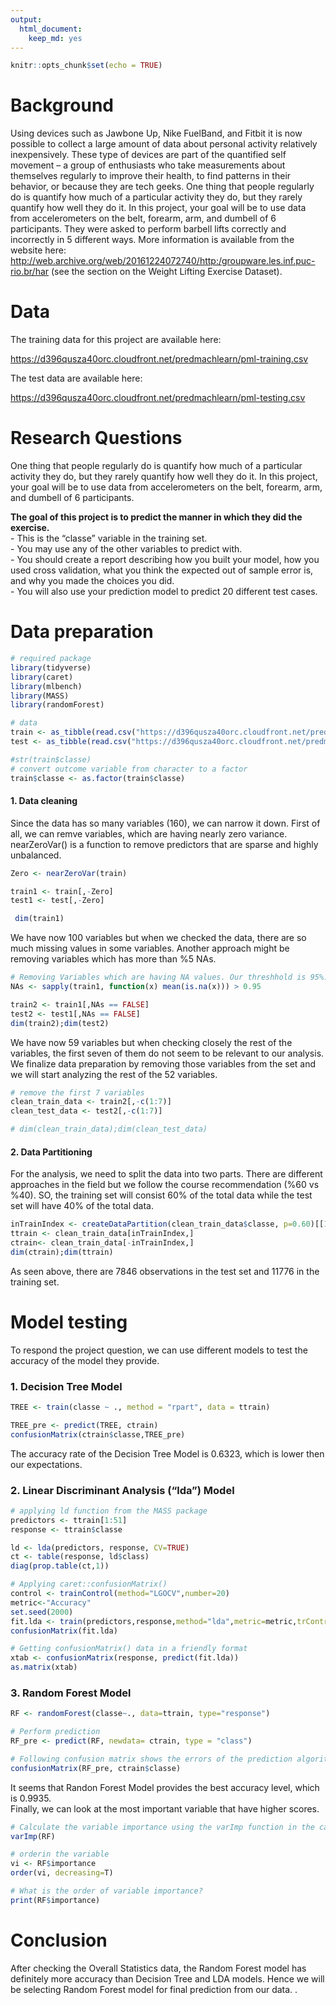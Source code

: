 ```yaml
---
output: 
  html_document: 
    keep_md: yes
---
```



```r
knitr::opts_chunk$set(echo = TRUE)
```


# Background

Using devices such as Jawbone Up, Nike FuelBand, and Fitbit it is now possible to collect a large amount of data about personal activity relatively inexpensively. These type of devices are part of the quantified self movement – a group of enthusiasts who take measurements about themselves regularly to improve their health, to find patterns in their behavior, or because they are tech geeks. One thing that people regularly do is quantify how much of a particular activity they do, but they rarely quantify how well they do it. In this project, your goal will be to use data from accelerometers on the belt, forearm, arm, and dumbell of 6 participants. They were asked to perform barbell lifts correctly and incorrectly in 5 different ways. More information is available from the website here: <http://web.archive.org/web/20161224072740/http:/groupware.les.inf.puc-rio.br/har> (see the section on the Weight Lifting Exercise Dataset).

# Data

The training data for this project are available here:

<https://d396qusza40orc.cloudfront.net/predmachlearn/pml-training.csv>

The test data are available here:  

<https://d396qusza40orc.cloudfront.net/predmachlearn/pml-testing.csv>

# Research Questions

One thing that people regularly do is quantify how  much of a particular activity they do, but they rarely quantify how well they do it. In this project, your goal will be to use data from accelerometers on the belt, forearm, arm, and dumbell of 6 participants.

**The goal of this project is to predict the manner in which they did the exercise.**         
- This is the "classe" variable in the training set.    
- You may use any of the other variables to predict with.    
- You should create a report describing how you built your model, how you used cross validation, what you think the expected out of sample error is, and why you made the choices you did.    
- You will also use your prediction model to predict 20 different test cases.          

 


# Data preparation

```r

# required package
library(tidyverse)
library(caret)
library(mlbench)
library(MASS)
library(randomForest)

```

```r

# data
train <- as_tibble(read.csv("https://d396qusza40orc.cloudfront.net/predmachlearn/pml-training.csv"))
test <- as_tibble(read.csv("https://d396qusza40orc.cloudfront.net/predmachlearn/pml-testing.csv"))

#str(train$classe)
# convert outcome variable from character to a factor
train$classe <- as.factor(train$classe) 

```

#### 1. Data cleaning  

Since the data has so many variables (160), we can narrow it down. First of all, we can remve variables, which are having nearly zero variance. nearZeroVar() is a function to remove predictors that are sparse and highly unbalanced.   

```r

Zero <- nearZeroVar(train)

train1 <- train[,-Zero]
test1 <- test[,-Zero]

 dim(train1)

```

We have now 100 variables but when we checked the data, there are so much missing values in some variables. Another approach might be removing variables which has more than %5 NAs. 

```r
# Removing Variables which are having NA values. Our threshhold is 95%.
NAs <- sapply(train1, function(x) mean(is.na(x))) > 0.95

train2 <- train1[,NAs == FALSE]
test2 <- test1[,NAs == FALSE]
dim(train2);dim(test2)
```

We have now 59 variables but when checking closely the rest of the variables, the first seven of them do not seem to be relevant to our analysis. We finalize data preparation by removing those variables from the set and we will start analyzing the rest of the 52 variables.  

```r
# remove the first 7 variables
clean_train_data <- train2[,-c(1:7)]
clean_test_data <- test2[,-c(1:7)]

# dim(clean_train_data);dim(clean_test_data)

```

#### 2.  Data Partitioning 

For the analysis, we need to split the data into two parts. There are different approaches in the field but we follow the course recommendation (%60 vs %40). SO, the training set will consist 60% of the total data while the test set will have 40% of the total data. 

```r

inTrainIndex <- createDataPartition(clean_train_data$classe, p=0.60)[[1]]
ttrain <- clean_train_data[inTrainIndex,]
ctrain<- clean_train_data[-inTrainIndex,]
dim(ctrain);dim(ttrain)

```

As seen above, there are 7846 observations in the test set and 11776 in the training set. 

# Model testing 

To respond the project question, we can use different models to test the accuracy of the model they provide. 

### 1. Decision Tree Model

```r
TREE <- train(classe ~ ., method = "rpart", data = ttrain)

TREE_pre <- predict(TREE, ctrain)
confusionMatrix(ctrain$classe,TREE_pre)

```

The accuracy rate of the Decision Tree Model is 0.6323, which is lower then our expectations. 

### 2. Linear Discriminant Analysis ("lda") Model 

```r


# applying ld function from the MASS package
predictors <- ttrain[1:51]
response <- ttrain$classe

ld <- lda(predictors, response, CV=TRUE)
ct <- table(response, ld$class)
diag(prop.table(ct,1))

# Applying caret::confusionMatrix()
control <- trainControl(method="LGOCV",number=20)
metric<-"Accuracy"
set.seed(2000)
fit.lda <- train(predictors,response,method="lda",metric=metric,trControl=control)
confusionMatrix(fit.lda)

# Getting confusionMatrix() data in a friendly format
xtab <- confusionMatrix(response, predict(fit.lda))
as.matrix(xtab)
```

### 3. Random Forest Model

```r

RF <- randomForest(classe~., data=ttrain, type="response")

# Perform prediction
RF_pre <- predict(RF, newdata= ctrain, type = "class")

# Following confusion matrix shows the errors of the prediction algorithm.
confusionMatrix(RF_pre, ctrain$classe)

```

It seems that Randon Forest Model provides the best accuracy level, which is  0.9935.   
Finally, we can look at the most important variable that have higher scores. 

```r
# Calculate the variable importance using the varImp function in the caret package.
varImp(RF) 

# orderin the variable
vi <- RF$importance
order(vi, decreasing=T)

# What is the order of variable importance?
print(RF$importance)


```

# Conclusion

After checking the Overall Statistics data, the Random Forest model has definitely more accuracy than Decision Tree and LDA models. Hence we will be selecting Random Forest model for final prediction from our data. .












